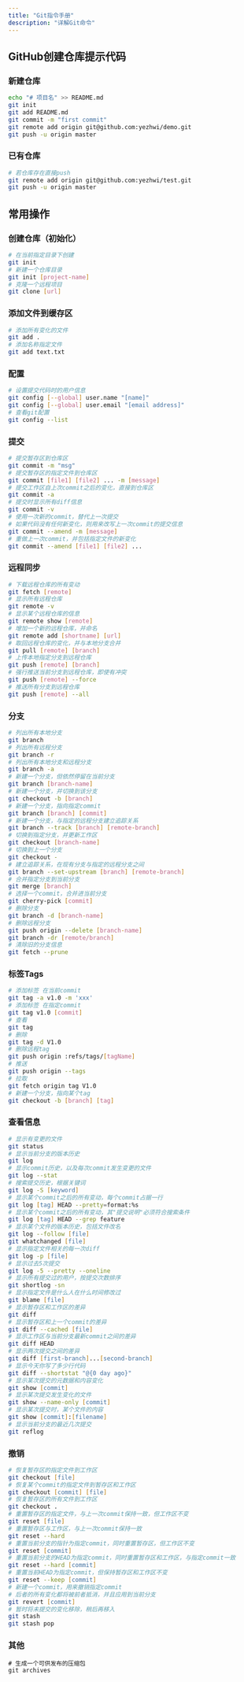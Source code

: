 ```yaml
---
title: "Git指令手册"
description: "详解Git命令"
---
```


## GitHub创建仓库提示代码
### 新建仓库
```bash title="新建仓库"
echo "# 项目名" >> README.md
git init
git add README.md
git commit -m "first commit"
git remote add origin git@github.com:yezhwi/demo.git
git push -u origin master
```

### 已有仓库
```bash title="已有仓库"
# 若仓库存在直接push
git remote add origin git@github.com:yezhwi/test.git
git push -u origin master
```

## 常用操作
### 创建仓库（初始化）
```bash title="创建仓库"
# 在当前指定目录下创建
git init
# 新建一个仓库目录
git init [project-name]
# 克隆一个远程项目
git clone [url]
```    

### 添加文件到缓存区
```bash title="添加文件到缓存区"
# 添加所有变化的文件
git add .
# 添加名称指定文件
git add text.txt
```

### 配置
```bash title="配置"
# 设置提交代码时的用户信息
git config [--global] user.name "[name]"
git config [--global] user.email "[email address]"
# 查看git配置
git config --list
```    
    
### 提交
```bash title="提交"
# 提交暂存区到仓库区
git commit -m "msg"
# 提交暂存区的指定文件到仓库区
git commit [file1] [file2] ... -m [message]
# 提交工作区自上次commit之后的变化，直接到仓库区
git commit -a
# 提交时显示所有diff信息
git commit -v
# 使用一次新的commit，替代上一次提交
# 如果代码没有任何新变化，则用来改写上一次commit的提交信息
git commit --amend -m [message]
# 重做上一次commit，并包括指定文件的新变化
git commit --amend [file1] [file2] ...
```

### 远程同步
```bash title="远程同步"
# 下载远程仓库的所有变动
git fetch [remote]
# 显示所有远程仓库
git remote -v
# 显示某个远程仓库的信息
git remote show [remote]
# 增加一个新的远程仓库，并命名
git remote add [shortname] [url]
# 取回远程仓库的变化，并与本地分支合并
git pull [remote] [branch]
# 上传本地指定分支到远程仓库
git push [remote] [branch]
# 强行推送当前分支到远程仓库，即使有冲突
git push [remote] --force
# 推送所有分支到远程仓库
git push [remote] --all
```
    
### 分支
```bash title="分支"
# 列出所有本地分支
git branch
# 列出所有远程分支
git branch -r
# 列出所有本地分支和远程分支
git branch -a
# 新建一个分支，但依然停留在当前分支
git branch [branch-name]
# 新建一个分支，并切换到该分支
git checkout -b [branch]
# 新建一个分支，指向指定commit
git branch [branch] [commit]
# 新建一个分支，与指定的远程分支建立追踪关系
git branch --track [branch] [remote-branch]
# 切换到指定分支，并更新工作区
git checkout [branch-name]
# 切换到上一个分支
git checkout -
# 建立追踪关系，在现有分支与指定的远程分支之间
git branch --set-upstream [branch] [remote-branch]
# 合并指定分支到当前分支
git merge [branch]
# 选择一个commit，合并进当前分支
git cherry-pick [commit]
# 删除分支
git branch -d [branch-name]
# 删除远程分支
git push origin --delete [branch-name]
git branch -dr [remote/branch]
# 清除旧的分支信息
git fetch --prune
```

### 标签Tags
```bash title="标签"
# 添加标签 在当前commit
git tag -a v1.0 -m 'xxx' 
# 添加标签 在指定commit
git tag v1.0 [commit]
# 查看
git tag
# 删除
git tag -d V1.0
# 删除远程tag
git push origin :refs/tags/[tagName]
# 推送
git push origin --tags
# 拉取
git fetch origin tag V1.0
# 新建一个分支，指向某个tag
git checkout -b [branch] [tag]
```

### 查看信息
```zsh title="查看信息"
# 显示有变更的文件
git status
# 显示当前分支的版本历史
git log
# 显示commit历史，以及每次commit发生变更的文件
git log --stat
# 搜索提交历史，根据关键词
git log -S [keyword]
# 显示某个commit之后的所有变动，每个commit占据一行
git log [tag] HEAD --pretty=format:%s
# 显示某个commit之后的所有变动，其"提交说明"必须符合搜索条件
git log [tag] HEAD --grep feature
# 显示某个文件的版本历史，包括文件改名
git log --follow [file]
git whatchanged [file]
# 显示指定文件相关的每一次diff
git log -p [file]
# 显示过去5次提交
git log -5 --pretty --oneline
# 显示所有提交过的用户，按提交次数排序
git shortlog -sn
# 显示指定文件是什么人在什么时间修改过
git blame [file]
# 显示暂存区和工作区的差异
git diff
# 显示暂存区和上一个commit的差异
git diff --cached [file]
# 显示工作区与当前分支最新commit之间的差异
git diff HEAD
# 显示两次提交之间的差异
git diff [first-branch]...[second-branch]
# 显示今天你写了多少行代码
git diff --shortstat "@{0 day ago}"
# 显示某次提交的元数据和内容变化
git show [commit]
# 显示某次提交发生变化的文件
git show --name-only [commit]
# 显示某次提交时，某个文件的内容
git show [commit]:[filename]
# 显示当前分支的最近几次提交
git reflog
```    
### 撤销
```zsh title="撤销"
# 恢复暂存区的指定文件到工作区
git checkout [file]
# 恢复某个commit的指定文件到暂存区和工作区
git checkout [commit] [file]
# 恢复暂存区的所有文件到工作区
git checkout .
# 重置暂存区的指定文件，与上一次commit保持一致，但工作区不变
git reset [file]
# 重置暂存区与工作区，与上一次commit保持一致
git reset --hard
# 重置当前分支的指针为指定commit，同时重置暂存区，但工作区不变
git reset [commit]
# 重置当前分支的HEAD为指定commit，同时重置暂存区和工作区，与指定commit一致
git reset --hard [commit]
# 重置当前HEAD为指定commit，但保持暂存区和工作区不变
git reset --keep [commit]
# 新建一个commit，用来撤销指定commit
# 后者的所有变化都将被前者抵消，并且应用到当前分支
git revert [commit]
# 暂时将未提交的变化移除，稍后再移入
git stash
git stash pop
```    
### 其他
```shell title="其他"
# 生成一个可供发布的压缩包
git archives
```